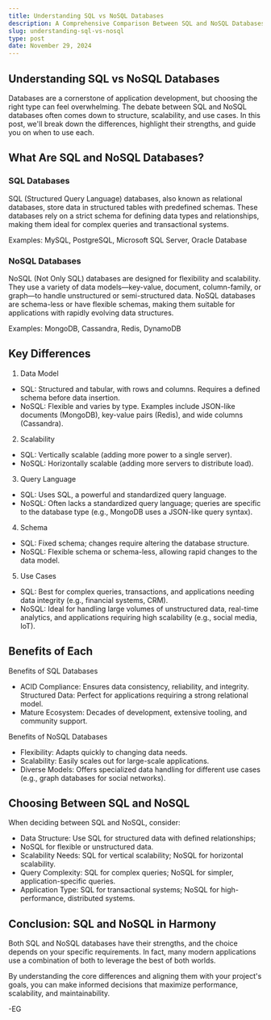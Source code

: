 ```yaml
---
title: Understanding SQL vs NoSQL Databases
description: A Comprehensive Comparison Between SQL and NoSQL Databases for Modern Applications.
slug: understanding-sql-vs-nosql
type: post
date: November 29, 2024
---
```


## Understanding SQL vs NoSQL Databases

Databases are a cornerstone of application development, but choosing the right type can feel overwhelming. The debate between SQL and NoSQL databases often comes down to structure, scalability, and use cases. In this post, we'll break down the differences, highlight their strengths, and guide you on when to use each.

## What Are SQL and NoSQL Databases?

### SQL Databases

SQL (Structured Query Language) databases, also known as relational databases, store data in structured tables with predefined schemas. These databases rely on a strict schema for defining data types and relationships, making them ideal for complex queries and transactional systems.

Examples: MySQL, PostgreSQL, Microsoft SQL Server, Oracle Database

### NoSQL Databases

NoSQL (Not Only SQL) databases are designed for flexibility and scalability. They use a variety of data models—key-value, document, column-family, or graph—to handle unstructured or semi-structured data. NoSQL databases are schema-less or have flexible schemas, making them suitable for applications with rapidly evolving data structures.

Examples: MongoDB, Cassandra, Redis, DynamoDB

## Key Differences

1. Data Model

- SQL: Structured and tabular, with rows and columns. Requires a defined schema before data insertion.
- NoSQL: Flexible and varies by type. Examples include JSON-like documents (MongoDB), key-value pairs (Redis), and wide columns (Cassandra).

2. Scalability

- SQL: Vertically scalable (adding more power to a single server).
- NoSQL: Horizontally scalable (adding more servers to distribute load).

3. Query Language

- SQL: Uses SQL, a powerful and standardized query language.
- NoSQL: Often lacks a standardized query language; queries are specific to the database type (e.g., MongoDB uses a JSON-like query syntax).

4. Schema

- SQL: Fixed schema; changes require altering the database structure.
- NoSQL: Flexible schema or schema-less, allowing rapid changes to the data model.

5. Use Cases

- SQL: Best for complex queries, transactions, and applications needing data integrity (e.g., financial systems, CRM).
- NoSQL: Ideal for handling large volumes of unstructured data, real-time analytics, and applications requiring high scalability (e.g., social media, IoT).

## Benefits of Each

Benefits of SQL Databases

- ACID Compliance: Ensures data consistency, reliability, and integrity.
  Structured Data: Perfect for applications requiring a strong relational model.
- Mature Ecosystem: Decades of development, extensive tooling, and community support.

Benefits of NoSQL Databases

- Flexibility: Adapts quickly to changing data needs.
- Scalability: Easily scales out for large-scale applications.
- Diverse Models: Offers specialized data handling for different use cases (e.g., graph databases for social networks).

## Choosing Between SQL and NoSQL

When deciding between SQL and NoSQL, consider:

- Data Structure: Use SQL for structured data with defined relationships;
- NoSQL for flexible or unstructured data.
- Scalability Needs: SQL for vertical scalability; NoSQL for horizontal scalability.
- Query Complexity: SQL for complex queries; NoSQL for simpler, application-specific queries.
- Application Type: SQL for transactional systems; NoSQL for high-performance, distributed systems.

## Conclusion: SQL and NoSQL in Harmony

Both SQL and NoSQL databases have their strengths, and the choice depends on your specific requirements. In fact, many modern applications use a combination of both to leverage the best of both worlds.

By understanding the core differences and aligning them with your project's goals, you can make informed decisions that maximize performance, scalability, and maintainability.

-EG
